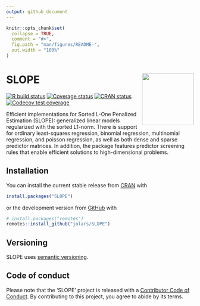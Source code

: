 ```yaml
---
output: github_document
---
```


<!-- README.md is generated from README.Rmd. Please edit that file -->

```r
knitr::opts_chunk$set(
  collapse = TRUE,
  comment = "#>",
  fig.path = "man/figures/README-",
  out.width = "100%"
)
```

# SLOPE <a href="https://jolars.github.io/SLOPE/"><img src='man/figures/logo.png' align="right" height="139" /></a>

<!-- badges: start -->
[![R build status](https://github.com/jolars/SLOPE/workflows/R-CMD-check/badge.svg)](https://github.com/jolars/SLOPE/actions)
[![Coverage status](https://codecov.io/gh/jolars/SLOPE/graph/badge.svg?token=SmorGv47Zg)](https://app.codecov.io/github/jolars/SLOPE)
[![CRAN status](https://www.r-pkg.org/badges/version/SLOPE)](https://CRAN.R-project.org/package=SLOPE)
[![Codecov test coverage](https://codecov.io/gh/jolars/SLOPE/graph/badge.svg)](https://app.codecov.io/gh/jolars/SLOPE)
<!-- badges: end -->

Efficient implementations for Sorted L-One Penalized Estimation
(SLOPE): generalized linear models regularized with the sorted L1-norm.
There is support for
ordinary least-squares regression, binomial regression, multinomial
regression, and poisson regression, as well as both dense and sparse
predictor matrices. In addition, the package features predictor screening
rules that enable efficient solutions to high-dimensional problems.

## Installation

You can install the current stable release from
[CRAN](https://cran.r-project.org/) with

``` r
install.packages("SLOPE")
```

or the development version from [GitHub](https://github.com/) with

``` r
# install.packages("remotes")
remotes::install_github("jolars/SLOPE")
```

## Versioning

SLOPE uses [semantic versioning](https://semver.org).

## Code of conduct

Please note that the 'SLOPE' project is released with a
[Contributor Code of Conduct](https://jolars.github.io/SLOPE/CODE_OF_CONDUCT.html).
By contributing to this project, you agree to abide by its terms.

